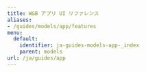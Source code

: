 ---
title: W&B アプリ UI リファレンス
aliases:
- /guides/models/app/features
menu:
  default:
    identifier: ja-guides-models-app-_index
    parent: models
url: /ja/guides/app
---


